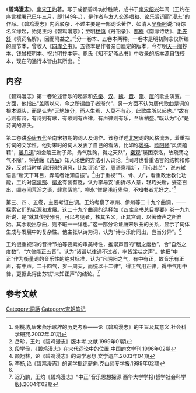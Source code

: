 《'''碧鸡漫志'''》，[[南宋|南宋]][[王灼_(宋朝)|王灼]]著。写于成都碧鸡坊妙胜院，成书于[[南宋|南宋]][[绍兴_(宋高宗)|绍兴]]年间（王灼在序言裡署己巳年三月，即1149年。），是作者与友人交游唱和、论乐赏词而“漫志”的作品。《碧鸡漫志》内容驳杂，不过主要是一部词论著作，如清人[[吴衡照|吴衡照]]说:“诗馀名义缘起，始见王灼《碧鸡漫志》；至明[[杨慎|杨慎]]《丹铅录》、[[都穆|都穆]]《南濠诗话》、[[毛先舒|毛先舒]]《填词名解》，因而附益之。”<ref>谢桃坊,唐宋燕乐歌辞的历史考察——论《碧鸡漫志》的主旨及其意义.社会科学研究.2002年.01期</ref>分一卷本、五卷本两种。一卷本是明初陶宗仪所编的删节本，曾收入《[[四库全书|四库全书]]》。五卷本是作者亲自厘定的版本，今存明[[天一阁|天一阁]]抄本、钱曾校明本、祝允明抄本等。鲍氏《知不足斋丛书》中收录的版本源自钱校本，现在的通行本皆由其所出。<ref>岳珍，王灼《碧鸡漫志》版本考.文献.1999年01期</ref>

==内容==
《碧鸡漫志》第一卷论述音乐的起源和[[先秦|先秦]]、[[汉朝|汉]]、[[曹魏|魏]]、[[晋朝|晋]]、[[隋|隋]]、[[唐|唐]]的歌曲演变。一方面，他指出“盖隋以来，今之所谓曲子者渐兴”，另一方面不认为唐代歌曲是词的根本源头，而是认为“天地始分，而人生焉，人莫不有心，此歌曲所以起也。”“故有心则有诗，有诗则有歌，有歌则有声律，有声律则有乐，至唐稍盛。”既认为“心”是诗词的源头。

第二卷讲[[晚唐|晚唐]][[五代|五代]]至南宋初期的词人及词作。该卷详述[[北宋|北宋]]词的风格流派，着重探讨词的文学性。他对宋时的词人发表了自己的看法，比如称[[晏殊|晏殊]]、[[欧阳修|欧阳修]]“风流蕴藉”，[[晏几道|晏几道]]“如金陵王谢子弟，秀气胜韵，得之天然”，[[秦观|秦观]]“屡困京洛，故疏荡之气不除”，将[[钟嵘|钟嵘]]《[[诗品|诗品]]》知人论世的方法引入词论。<ref name="#1">段学俭，《碧鸡漫志》在宋代词论中的位置.中国韵文学刊.1996年02期</ref>同时也看重语言的结构和修辞，反对当时单调纤弱的词风，比如评论“[[贺铸|贺]]、[[周邦彦|周]]语意精新 ，用心甚苦”，说[[苏轼|苏轼]]语言“新天下耳目，弄笔者始知自振”。<ref>颜翔林，论《碧鸡漫志》的词学思想.文学遗产.2003年04期</ref>由于重视“气、骨、力”，看重政治教化功能，王灼对[[李清照|李清照]]、[[柳永|柳永]]有褒有贬，认为李易安“曲折尽人意，轻巧尖新，姿态百出，闾巷间荒淫之语，肆意落笔”，柳永“惟是浅近卑俗，不知书者尤好之。”<ref>李扬,论《碧鸡漫志》的词学批评蕲向.克山师专学报.1999年02期</ref>

第三、四 、五卷，主要考证曲调。王灼考察了凉州、伊州等二十九个曲调，一一探索它们的起源和发展。这二十九个曲调的选择如《四库全书总目提要》卷一九九所说，是“就其传授分明，可以考见者，核其名义，正其宫调，以著倚声之所自始。其余晚出杂曲，则不暇一一详也。”这一部分论证唐宋乐曲的关系，显示了词体生成与发展中的复杂性。他主张以诗为词，认为“诗与乐府同出，岂当分异”。<ref name="#1"/>

王灼很重视词的音律节拍等要素的审美特性，推崇声音的“稽之度数”，合“自然之度数”，“六律能正五音”，认为“诸谱以律通不过者，率皆淫哇之声”。他把“中正”作为衡量词的音乐性的绝对标准，认为“凡阴阳之气，有中有正，故音乐有正声，有中声。二十四气，岁一周天，而统以十二律”，得正气用正律，得中气用中律，更据此得出苏轼“未知正声”的结论。<ref>迟乃鹏，王灼《碧鸡漫志》“中正”音乐思想探源.西华大学学报(哲学社会科学版).2004年02期</ref>

==参考文献==
<div class="references-small">
<references></references>
</div>

[[Category:詞話|Category:詞話]]
[[Category:宋朝笔记|Category:宋朝笔记]]